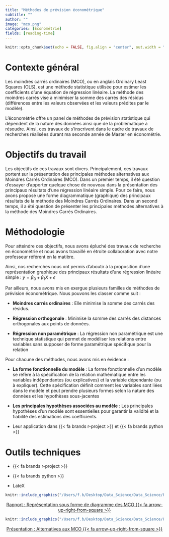 ```yaml
---
title: "Méthodes de prévision économétrique"
subtitle: ""
author: ""
image: "mco.png"
categories: [Économétrie]
fields: [reading-time]
---
```


```r
knitr::opts_chunk$set(echo = FALSE, fig.align = "center", out.width = "100%")
```

# Contexte général

Les moindres carrés ordinaires (MCO), ou en anglais Ordinary Least Squares (OLS), est une méthode statistique utilisée pour estimer les coefficients d'une équation de régression linéaire. La méthode des moindres carrés vise à minimiser la somme des carrés des résidus (différences entre les valeurs observées et les valeurs prédites par le modèle).

L'économétrie offre un panel de méthodes de prévision statistique qui dépendent de la nature des données ainsi que de la problématique à résoudre. Ainsi, ces travaux de s'inscrivent dans le cadre de travaux de recherches réalisées durant ma seconde année de Master en économétrie.

# Objectifs du travail

Les objectifs de ces travaux sont divers. Principalement, ces travaux portent sur la présentation des principales méthodes alternatives aux Moindres Carrés Ordinaires (MCO). Dans un premier temps, il été question d'essayer d'apporter quelque chose de nouveau dans la présentation des principaux résultats d'une régression linéaire simple. Pour ce faire, nous avons proposé une forme diagrammatique (graphique) des principaux résultats de la méthode des Moindres Carrés Ordinaires. Dans un second temps, il a été question de présenter les principales méthodes alternatives à la méthode des Moindres Carrés Ordinaires.

# Méthodologie 

Pour atteindre ces objectifs, nous avons épluché des travaux de recherche en économétrie et nous avons travaillé en étroite collaboration avec notre professeur référent en la matière.

Ainsi, nos recherches nous ont permis d'aboutir à la proposition d'une représentation graphique des principaux résultats d'une régression linéaire simple : $y = \beta_0 + \beta_1X + \epsilon$

Par ailleurs, nous avons mis en exergue plusieurs familles de méthodes de prévision économétrique. Nous pouvons les classer comme suit :

-   **Moindres carrés ordinaires** : Elle minimise la somme des carrés des résidus.

-   **Régression orthogonale** : Minimise la somme des carrés des distances orthogonales aux points de données. 

-   **Régression non paramétrique** : La régression non paramétrique est une technique statistique qui permet de modéliser les relations entre variables sans supposer de forme paramétrique spécifique pour la relation

Pour chacune des méthodes, nous avons mis en évidence :

-   **La forme fonctionnelle du modèle** : La forme fonctionnelle d'un modèle se réfère à la spécification de la relation mathématique entre les variables indépendantes (ou explicatives) et la variable dépendante (ou à expliquer). Cette spécification définit comment les variables sont liées dans le modèle et peut prendre plusieurs formes selon la nature des données et les hypothèses sous-jacentes

-   **Les principales hypothèses associées au modèle** : Les principales hypothèses d'un modèle sont essentielles pour garantir la validité et la fiabilité des estimations des coefficients.

-   Leur application dans {{< fa brands r-project >}} et {{< fa brands python >}}

# Outils techniques 

- {{< fa brands r-project >}}

- {{< fa brands python >}}

- LateX 


```r
knitr::include_graphics("/Users/f.b/Desktop/Data_Science/Data_Science/Personal_portfolio/Personal_portfolio/posts/first/AlternativesMCO.pdf")
```

::: {style="text-align:center;"}
[Rapport : Représentation sous forme de diagramme des MCO {{< fa arrow-up-right-from-square >}}](AlternativesMCO.pdf){.btn .btn-outline-primary .btn .center role="button"}
:::


```r
knitr::include_graphics("/Users/f.b/Desktop/Data_Science/Data_Science/Personal_portfolio/Personal_portfolio/posts/first/Alternatives aux MCO.pdf")
```

::: {style="text-align:center;"}
[Présentation : Alternatives aux MCO {{< fa arrow-up-right-from-square >}}](Alternatives aux MCO.pdf){.btn .btn-outline-primary .btn .center role="button"}
:::



